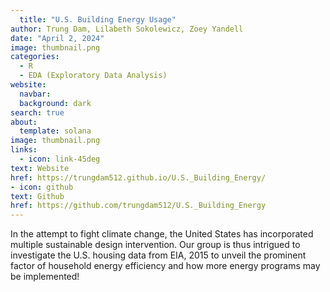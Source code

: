 ```yaml
---
  title: "U.S. Building Energy Usage"
author: Trung Dam, Lilabeth Sokolewicz, Zoey Yandell
date: "April 2, 2024"
image: thumbnail.png
categories:
  - R
  - EDA (Exploratory Data Analysis)
website: 
  navbar:
  background: dark
search: true
about: 
  template: solana
image: thumbnail.png
links: 
  - icon: link-45deg
text: Website
href: https://trungdam512.github.io/U.S._Building_Energy/
- icon: github
text: Github
href: https://github.com/trungdam512/U.S._Building_Energy
---
```

  
In the attempt to fight climate change, the United States has incorporated multiple sustainable design intervention. Our group is thus intrigued to investigate the U.S. housing data from EIA, 2015 to unveil the prominent factor of household energy efficiency and how more energy programs may be implemented!